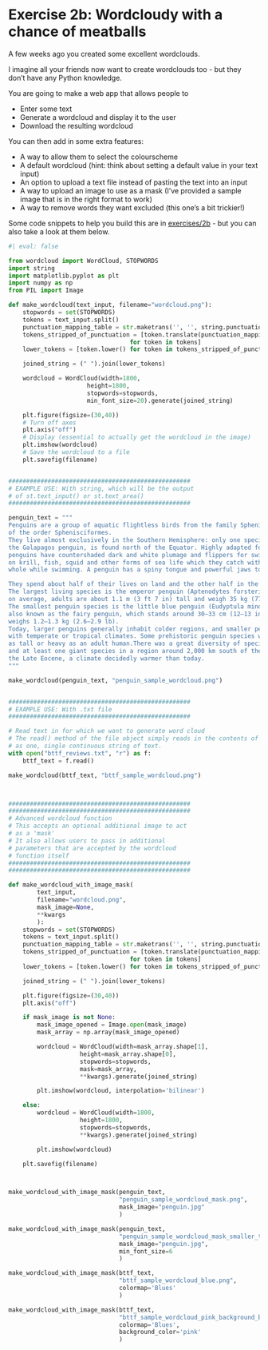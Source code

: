 # Exercise 2b: Wordcloudy with a chance of meatballs

A few weeks ago you created some excellent wordclouds.

I imagine all your friends now want to create wordclouds too - but they don’t have any Python knowledge.

You are going to make a web app that allows people to

- Enter some text
- Generate a wordcloud and display it to the user
- Download the resulting wordcloud

You can then add in some extra features:

- A way to allow them to select the colourscheme
- A default wordcloud (hint: think about setting a default value in your text input)
- An option to upload a text file instead of pasting the text into an input
- A way to upload an image to use as a mask (I’ve provided a sample image that is in the right format to work)
- A way to remove words they want excluded (this one’s a bit trickier!)

Some code snippets to help you build this are in [exercises/2b](https://github.com/hsma-programme/h6_7b_web_apps_1/tree/main/exercises/exercise_2b) - but you can also take a look at them below.

```python
#| eval: false

from wordcloud import WordCloud, STOPWORDS
import string
import matplotlib.pyplot as plt
import numpy as np
from PIL import Image

def make_wordcloud(text_input, filename="wordcloud.png"):
    stopwords = set(STOPWORDS)
    tokens = text_input.split()
    punctuation_mapping_table = str.maketrans('', '', string.punctuation)
    tokens_stripped_of_punctuation = [token.translate(punctuation_mapping_table)
                                  for token in tokens]
    lower_tokens = [token.lower() for token in tokens_stripped_of_punctuation]

    joined_string = (" ").join(lower_tokens)

    wordcloud = WordCloud(width=1800,
                      height=1800,
                      stopwords=stopwords,
                      min_font_size=20).generate(joined_string)

    plt.figure(figsize=(30,40))
    # Turn off axes
    plt.axis("off")
    # Display (essential to actually get the wordcloud in the image)
    plt.imshow(wordcloud)
    # Save the wordcloud to a file
    plt.savefig(filename)


###################################################
# EXAMPLE USE: With string, which will be the output
# of st.text_input() or st.text_area()
###################################################

penguin_text = """
Penguins are a group of aquatic flightless birds from the family Spheniscidae
of the order Sphenisciformes.
They live almost exclusively in the Southern Hemisphere: only one species,
the Galapagos penguin, is found north of the Equator. Highly adapted for life in the ocean water,
penguins have countershaded dark and white plumage and flippers for swimming. Most penguins feed
on krill, fish, squid and other forms of sea life which they catch with their bills and swallow
whole while swimming. A penguin has a spiny tongue and powerful jaws to grip slippery prey.

They spend about half of their lives on land and the other half in the sea.
The largest living species is the emperor penguin (Aptenodytes forsteri):
on average, adults are about 1.1 m (3 ft 7 in) tall and weigh 35 kg (77 lb).
The smallest penguin species is the little blue penguin (Eudyptula minor),
also known as the fairy penguin, which stands around 30–33 cm (12–13 in) tall and
weighs 1.2–1.3 kg (2.6–2.9 lb).
Today, larger penguins generally inhabit colder regions, and smaller penguins inhabit regions
with temperate or tropical climates. Some prehistoric penguin species were enormous:
as tall or heavy as an adult human.There was a great diversity of species in subantarctic regions,
and at least one giant species in a region around 2,000 km south of the equator 35 mya, during
the Late Eocene, a climate decidedly warmer than today.
"""

make_wordcloud(penguin_text, "penguin_sample_wordcloud.png")


###################################################
# EXAMPLE USE: With .txt file
###################################################

# Read text in for which we want to generate word cloud
# The read() method of the file object simply reads in the contents of the file
# as one, single continuous string of text.
with open("bttf_reviews.txt", "r") as f:
    bttf_text = f.read()

make_wordcloud(bttf_text, "bttf_sample_wordcloud.png")



###################################################
###################################################
# Advanced wordcloud function
# This accepts an optional additional image to act
# as a 'mask'
# It also allows users to pass in additional
# parameters that are accepted by the wordcloud
# function itself
###################################################
###################################################

def make_wordcloud_with_image_mask(
        text_input,
        filename="wordcloud.png",
        mask_image=None,
        **kwargs
        ):
    stopwords = set(STOPWORDS)
    tokens = text_input.split()
    punctuation_mapping_table = str.maketrans('', '', string.punctuation)
    tokens_stripped_of_punctuation = [token.translate(punctuation_mapping_table)
                                  for token in tokens]
    lower_tokens = [token.lower() for token in tokens_stripped_of_punctuation]

    joined_string = (" ").join(lower_tokens)

    plt.figure(figsize=(30,40))
    plt.axis("off")

    if mask_image is not None:
        mask_image_opened = Image.open(mask_image)
        mask_array = np.array(mask_image_opened)

        wordcloud = WordCloud(width=mask_array.shape[1],
                    height=mask_array.shape[0],
                    stopwords=stopwords,
                    mask=mask_array,
                    **kwargs).generate(joined_string)

        plt.imshow(wordcloud, interpolation='bilinear')

    else:
        wordcloud = WordCloud(width=1800,
                    height=1800,
                    stopwords=stopwords,
                    **kwargs).generate(joined_string)

        plt.imshow(wordcloud)

    plt.savefig(filename)



make_wordcloud_with_image_mask(penguin_text,
                               "penguin_sample_wordcloud_mask.png",
                               mask_image="penguin.jpg"
                               )

make_wordcloud_with_image_mask(penguin_text,
                               "penguin_sample_wordcloud_mask_smaller_text.png",
                               mask_image="penguin.jpg",
                               min_font_size=6
                               )

make_wordcloud_with_image_mask(bttf_text,
                               "bttf_sample_wordcloud_blue.png",
                               colormap='Blues'
                               )

make_wordcloud_with_image_mask(bttf_text,
                               "bttf_sample_wordcloud_pink_background_blue_text.png",
                               colormap='Blues',
                               background_color='pink'
                               )
```
